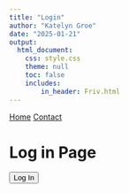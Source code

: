 ```yaml
---
title: "Login"
author: "Katelyn Groe"
date: "2025-01-21"
output:
  html_document:
    css: style.css
    theme: null
    toc: false
    includes: 
        in_header: Friv.html
---
```


<!-- <script src="https://identity.netlify.com/v1/netlify-identity-widget.js"></script> -->

<script src="https://cdn.auth0.com/js/auth0-spa-js/1.20/auth0-spa-js.production.js"></script>



<nav>
  <a href="index.html">Home</a>
  <a href="contact.html">Contact</a>
</nav>

# Log in Page



<!-- <script> -->
<!--     netlifyIdentity.on("init", user => { -->
<!--         if (user) { -->
<!--             document.getElementById("user-info").innerText = "Hello, " + user.email; -->
<!--         } -->
<!--     }); -->

<!--     netlifyIdentity.on("login", user => { -->
<!--         document.getElementById("user-info").innerText = "Hello, " + user.email; -->
<!--     }); -->

<!--     netlifyIdentity.on("logout", () => { -->
<!--         document.getElementById("user-info").innerText = ""; -->
<!--     }); -->
<!-- </script> -->


<!-- <button onclick="netlifyIdentity.open()">Log In</button> -->
<!-- <button onclick="netlifyIdentity.logout()">Log Out</button> -->
<!-- <p id="user-info"></p> -->

<!-- <script> -->
<!--     netlifyIdentity.on("login", user => { -->
<!--         const email = user.email; -->

<!--         // Define where each user should go -->
<!--         const userPages = { -->
<!--             "kgroe@iastate.edu": "Modules.html", -->
<!--             "aalthaus@iastate.edu": "rhuffman.html", -->
<!--             "rhuffman@iastate.edu": "rhuffman.html", -->
<!--             "default": "default.html" // Redirect for unknown users -->
<!--         }; -->

<!--         // Find the correct page for the user -->
<!--         const redirectPage = userPages[email] || userPages["default"]; -->

<!--         // Redirect user -->
<!--         window.location.href = redirectPage; -->
<!--     }); -->

<!--     netlifyIdentity.on("logout", () => { -->
<!--         window.location.href = "index.html"; // Send them back to home on logout -->
<!--     }); -->
<!-- </script> -->


<button id="login">Log In</button>
<button id="logout" style="display:none;">Log Out</button>
<p id="user-info"></p>

<script src="https://cdn.auth0.com/js/auth0-spa-js/1.20/auth0-spa-js.production.js"></script>
<script>
    let auth0 = null;

    async function configureAuth() {
        auth0 = await createAuth0Client({
            domain: "dev-0xxzru015pu8i5d0.us.auth0.com",
            client_id: "GWN2JjxHHqlCB1m23kCWTOUsFYcAqjdo",
            redirect_uri: "https://pathttt2.netlify.app/callback" // Fix for callback URL mismatch
        });

        // Check if user is already authenticated
        const isAuthenticated = await auth0.isAuthenticated();

        if (isAuthenticated) {
            const user = await auth0.getUser();
            updateUI(user);
        }
    }

    async function login() {
        await auth0.loginWithPopup();
        const user = await auth0.getUser();
        updateUI(user);
        
        // Redirect user to their specific page
        const userPages = {
            "kategroe@gmail.com": "Modules.html",
            "kgroe@iastate.edu": "U1B.html",
            "admin@example.com": "admin.html",
            "default": "default.html"
        };

        const redirectPage = userPages[user.email] || userPages["default"];
        window.location.href = redirectPage;
    }

    async function logout() {
        await auth0.logout({ returnTo: window.location.origin });
        document.getElementById("user-info").innerText = "";
        document.getElementById("login").style.display = "block";
        document.getElementById("logout").style.display = "none";
    }

    function updateUI(user) {
        document.getElementById("user-info").innerText = "Welcome, " + user.email;
        document.getElementById("login").style.display = "none";
        document.getElementById("logout").style.display = "block";
    }

    document.getElementById("login").onclick = login;
    document.getElementById("logout").onclick = logout;

    window.onload = configureAuth;
</script>



